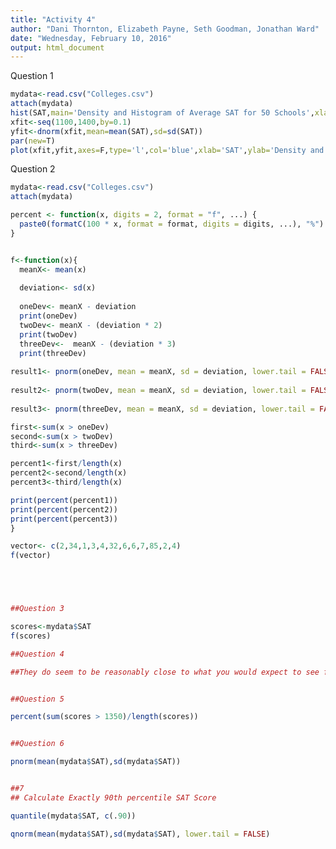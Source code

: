 ```yaml
---
title: "Activity 4"
author: "Dani Thornton, Elizabeth Payne, Seth Goodman, Jonathan Ward"
date: "Wednesday, February 10, 2016"
output: html_document
---
```

Question 1
```r
mydata<-read.csv("Colleges.csv")
attach(mydata)
hist(SAT,main='Density and Histogram of Average SAT for 50 Schools',xlab='SAT',ylab='Density and Frequency')
xfit<-seq(1100,1400,by=0.1)
yfit<-dnorm(xfit,mean=mean(SAT),sd=sd(SAT))
par(new=T)
plot(xfit,yfit,axes=F,type='l',col='blue',xlab='SAT',ylab='Density and Frequency')
```


Question 2
```r
mydata<-read.csv("Colleges.csv")
attach(mydata)

percent <- function(x, digits = 2, format = "f", ...) {
  paste0(formatC(100 * x, format = format, digits = digits, ...), "%")
}


f<-function(x){
  meanX<- mean(x)
 
  deviation<- sd(x)
  
  oneDev<- meanX - deviation
  print(oneDev)
  twoDev<- meanX - (deviation * 2)
  print(twoDev)
  threeDev<-  meanX - (deviation * 3)
  print(threeDev)
  
result1<- pnorm(oneDev, mean = meanX, sd = deviation, lower.tail = FALSE)
    
result2<- pnorm(twoDev, mean = meanX, sd = deviation, lower.tail = FALSE)
      
result3<- pnorm(threeDev, mean = meanX, sd = deviation, lower.tail = FALSE)

first<-sum(x > oneDev)
second<-sum(x > twoDev)
third<-sum(x > threeDev)

percent1<-first/length(x)  
percent2<-second/length(x)  
percent3<-third/length(x)  

print(percent(percent1))
print(percent(percent2))
print(percent(percent3))
}

vector<- c(2,34,1,3,4,32,6,6,7,85,2,4)
f(vector)





##Question 3

scores<-mydata$SAT
f(scores)

##Question 4

##They do seem to be reasonably close to what you would expect to see from understanding the empirical rule. From the calculations we have 100%, 98% and 82% which is not perfect but close enough to what the emipircal rule tells us to expect. 


##Question 5

percent(sum(scores > 1350)/length(scores))


##Question 6

pnorm(mean(mydata$SAT),sd(mydata$SAT)) 


##7
## Calculate Exactly 90th percentile SAT Score

quantile(mydata$SAT, c(.90))

qnorm(mean(mydata$SAT),sd(mydata$SAT), lower.tail = FALSE) 


```

